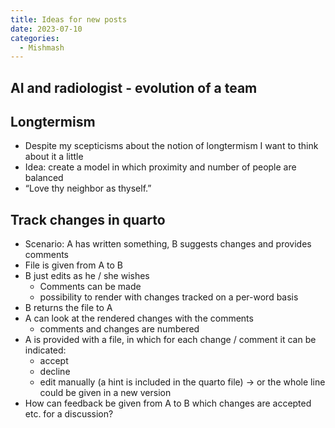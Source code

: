 ```yaml
---
title: Ideas for new posts
date: 2023-07-10
categories:
  - Mishmash
---
```


## AI and radiologist - evolution of a team

## Longtermism
* Despite my scepticisms about the notion of longtermism I want to think about it a little
* Idea: create a model in which proximity and number of people are balanced
* "Love thy neighbor as thyself."

## Track changes in quarto
* Scenario: A has written something, B suggests changes and provides comments
* File is given from A to B
* B just edits as he / she wishes
  * Comments can be made
  * possibility to render with changes tracked on a per-word basis
* B returns the file to A
* A can look at the rendered changes with the comments
  * comments and changes are numbered
* A is provided with a file, in which for each change / comment it can be indicated:
  * accept
  * decline
  * edit manually (a hint is included in the quarto file) -> or the whole line could be given in a new version
* How can feedback be given from A to B which changes are accepted etc. for a discussion?